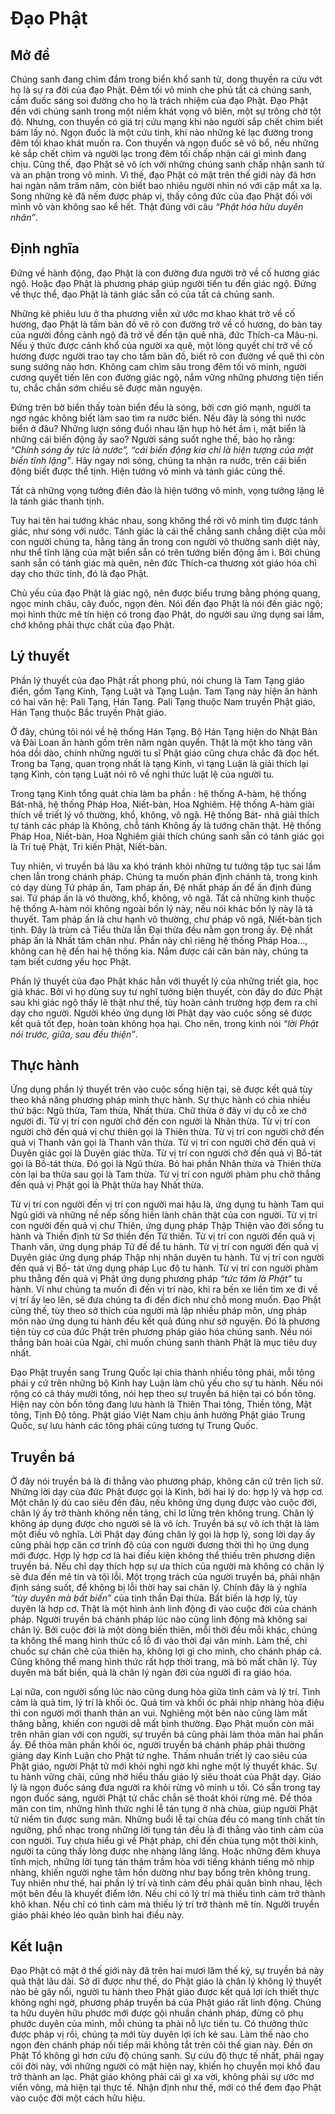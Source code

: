
# Đạo Phật {- #dao-phat}

## Mở đề #{- #mo-de-dao-phat}

Chúng sanh đang chìm đắm trong biển khổ sanh tử, dong thuyền ra cứu vớt họ
là sự ra đời của đạo Phật. Đêm tối vô minh che phủ tất cả chúng sanh, cầm đuốc sáng
soi đường cho họ là trách nhiệm của đạo Phật. Đạo Phật đến với chúng sanh trong một
niềm khát vọng vô biên, một sự trông chờ tột độ. Nhưng, con thuyền có giá trị cứu
mạng khi nào người sắp chết chìm biết bám lấy nó. Ngọn đuốc là một cứu tinh, khi
nào những kẻ lạc đường trong đêm tối khao khát muốn ra. Con thuyền và ngọn đuốc sẽ
vô bổ, nếu những kẻ sắp chết chìm và người lạc trong đêm tối chấp nhận cái gì mình
đang chịu. Cũng thế, đạo Phật sẽ vô ích với những chúng sanh chấp nhận sanh tử và an
phận trong vô minh. Vì thế, đạo Phật có mặt trên thế giới này đã hơn hai ngàn năm
trăm năm, còn biết bao nhiêu người nhìn nó với cặp mắt xa lạ. Song những kẻ đã nếm
được pháp vị, thấy công đức của đạo Phật đối với mình vô vàn không sao kể hết. Thật
đúng với câu *“Phật hóa hữu duyên nhân”*.

## Định nghĩa #{- #dinh-nghia-dao-phat}

Đứng về hành động, đạo Phật là con đường đưa người trở về cố hương giác
ngộ. Hoặc đạo Phật là phương pháp giúp người tiến tu đến giác ngộ. Đứng về thực thể,
đạo Phật là tánh giác sẵn có của tất cả chúng sanh.

Những kẻ phiêu lưu ở tha phương viễn xứ ước mơ khao khát trở về cố hương,
đạo Phật là tấm bản đồ vẽ rõ con đường trở về cố hương, do bàn tay của người đồng
cảnh ngộ đã trở về đến tận quê nhà, đức Thích-ca Mâu-ni. Nếu ý thức được cảnh khổ
của người xa quê, một lòng quyết chí trở về cố hương được người trao tay cho tấm bản
đồ, biết rõ con đường về quê thì còn sung sướng nào hơn. Không cam chìm sâu trong
đêm tối vô minh, người cương quyết tiến lên con đường giác ngộ, nắm vững những
phương tiện tiến tu, chắc chắn sớm chiều sẽ được mãn nguyện.

Đứng trên bờ biển thấy toàn biển đều là sóng, bởi cơn gió mạnh, người ta ngơ
ngác không biết làm sao tìm ra nước biển. Nếu đây là sóng thì nước biển ở đâu?
Những lượn sóng đuổi nhau lặn hụp hò hét ầm ì, mặt biển là những cái biến động ấy
sao? Người sáng suốt nghe thế, bảo họ rằng: *“Chính sóng ấy tức là nước”, “cái biến
động kia chỉ là hiện tượng của mặt biển tĩnh lặng”*. Hãy ngay nơi sóng, chúng ta nhận
ra nước, trên cái biến động biết được thể tịnh. Hiện tướng vô minh và tánh giác cũng
thế.

Tất cả những vọng tưởng điên đảo là hiện tướng vô minh, vọng tưởng lặng lẽ là
tánh giác thanh tịnh.

Tuy hai tên hai tướng khác nhau, song không thể rời vô minh tìm được tánh
giác, như sóng với nước. Tánh giác là cái thể chẳng sanh chẳng diệt của mỗi con người
chúng ta, hằng tàng ẩn trong con người vô thường sanh diệt này, như thể tĩnh lặng của
mặt biển sẵn có trên tướng biến động ầm ì. Bởi chúng sanh sẵn có tánh giác mà quên,
nên đức Thích-ca thương xót giáo hóa chỉ dạy cho thức tỉnh, đó là đạo Phật.

Chủ yếu của đạo Phật là giác ngộ, nên được biểu trưng bằng phóng quang, ngọc
minh châu, cây đuốc, ngọn đèn. Nói đến đạo Phật là nói đến giác ngộ; mọi hình thức
mê tín hiện có trong đạo Phật, do người sau ứng dụng sai lầm, chớ không phải thực
chất của đạo Phật.

## Lý thuyết {- #ly-thuyet-dao-phat}

Phần lý thuyết của đạo Phật rất phong phú, nói chung là Tam Tạng giáo điển,
gồm Tạng Kinh, Tạng Luật và Tạng Luận. Tam Tạng này hiện ấn hành có hai văn hệ:
Pali Tạng, Hán Tạng. Pali Tạng thuộc Nam truyền Phật giáo, Hán Tạng thuộc Bắc
truyền Phật giáo.  

Ở đây, chúng tôi nói về hệ thống Hán Tạng. Bộ Hán Tạng hiện do
Nhật Bản và Đài Loan ấn hành gồm trên năm ngàn quyển. Thật là một kho tàng văn
hóa dồi dào, chính những người tu sĩ Phật giáo cũng chưa chắc đã đọc hết. Trong ba
Tạng, quan trọng nhất là tạng Kinh, vì tạng Luận là giải thích lại tạng Kinh, còn tạng
Luật nói rõ về nghi thức luật lệ của người tu.  

Trong tạng Kinh tổng quát chia làm ba
phần : hệ thống A-hàm, hệ thống Bát-nhã, hệ thống Pháp Hoa, Niết-bàn, Hoa Nghiêm.
Hệ thống A-hàm giải thích về triết lý vô thường, khổ, không, vô ngã. Hệ thống Bát-
nhã giải thích tự tánh các pháp là Không, chỗ tánh Không ấy là tướng chân thật. Hệ
thống Pháp Hoa, Niết-bàn, Hoa Nghiêm giải thích chúng sanh sẵn có tánh giác gọi là
Trí tuệ Phật, Tri kiến Phật, Niết-bàn.

Tuy nhiên, vì truyền bá lâu xa khó tránh khỏi những tư tưởng tập tục sai lầm
chen lẫn trong chánh pháp. Chúng ta muốn phán định chánh tà, trong kinh có dạy dùng
Tứ pháp ấn, Tam pháp ấn, Đệ nhất pháp ấn để ấn định đúng sai. Tứ pháp ấn là vô
thường, khổ, không, vô ngã. Tất cả những kinh thuộc hệ thống A-hàm nói không ngoài
bốn lý này, nếu nói khác bốn lý này là tà thuyết. Tam pháp ấn là chư hạnh vô thường,
chư pháp vô ngã, Niết-bàn tịch tịnh. Đây là trùm cả Tiểu thừa lẫn Đại thừa đều nằm
gọn trong ấy. Đệ nhất pháp ấn là Nhất tâm chân như. Phần này chỉ riêng hệ thống Pháp
Hoa..., không can hệ đến hai hệ thống kia. Nắm được cái căn bản này, chúng ta tạm
biết cương yếu học Phật.

Phần lý thuyết của đạo Phật khác hẳn với thuyết lý của những triết gia, học giả
khác. Bởi vì họ dùng suy tư nghĩ tưởng biện thuyết, còn đây do đức Phật sau khi giác
ngộ thấy lẽ thật như thế, tùy hoàn cảnh trường hợp đem ra chỉ dạy cho người. Người
khéo ứng dụng lời Phật dạy vào cuộc sống sẽ được kết quả tốt đẹp, hoàn toàn không
họa hại. Cho nên, trong kinh nói *“lời Phật nói trước, giữa, sau đều thiện”*.

## Thực hành {-#thuc-hanh-dao-phat}

Ứng dụng phần lý thuyết trên vào cuộc sống hiện tại, sẽ được kết quả tùy theo
khả năng phương pháp mình thực hành. Sự thực hành có chia nhiều thứ bậc: Ngũ thừa,
Tam thừa, Nhất thừa. Chữ thừa ở đây ví dụ cỗ xe chở người đi. Từ vị trí con người chở
đến con người là Nhân thừa. Từ vị trí con người chở đến quả vị chư thiên gọi là Thiên
thừa. Từ vị trí con người chở đến quả vị Thanh văn gọi là Thanh văn thừa. Từ vị trí
con người chở đến quả vị Duyên giác gọi là Duyên giác thừa. Từ vị trí con người chở
đến quả vị Bồ-tát gọi là Bồ-tát thừa. Đó gọi là Ngũ thừa. Bỏ hai phần Nhân thừa và
Thiên thừa còn lại ba thừa sau gọi là Tam thừa. Từ vị trí con người phàm phu chở
thẳng đến quả vị Phật gọi là Phật thừa hay Nhất thừa.

Từ vị trí con người đến vị trí con người mai hậu là, ứng dụng tu hành Tam qui Ngũ giới và những nề nếp sống hiền lành chân thật của con người. Từ vị trí con người đến quả vị chư Thiên, ứng dụng pháp Thập Thiện vào
đời sống tu hành và Thiền định từ Sơ thiền đến Tứ thiền. Từ vị trí con người đến quả
vị Thanh văn, ứng dụng pháp Tứ đế để tu hành. Từ vị trí con người đến quả vị Duyên
giác ứng dụng pháp Thập nhị nhân duyên tu hành. Từ vị trí con người đến quả vị Bồ-
tát ứng dụng pháp Lục độ tu hành. Từ vị trí con người phàm phu thẳng đến quả vị Phật
ứng dụng phương pháp *“tức tâm là Phật”* tu hành. Ví như chúng ta muốn đi đến vị trí
nào, khi ra bến xe liền tìm xe đi về vị trí ấy leo lên, sẽ đưa chúng ta đi đến đích như
chỗ mong muốn. Đạo Phật cũng thế, tùy theo sở thích của người mà lập nhiều pháp
môn, ưng pháp môn nào ứng dụng tu hành đều kết quả đúng như sở nguyện. Đó là
phương tiện tùy cơ của đức Phật trên phương pháp giáo hóa chúng sanh. Nếu nói thẳng bản hoài của Ngài, chỉ muốn chúng sanh thành Phật là mục tiêu duy nhất.

Đạo Phật truyền sang Trung Quốc lại chia thành nhiều tông phái, mỗi tông phái
y cứ trên những bộ Kinh hay Luận làm chủ yếu cho sự tu hành. Nếu nói rộng có cả
thảy mười tông, nói hẹp theo sự truyền bá hiện tại có bốn tông. Hiện nay còn bốn tông
đang lưu hành là Thiên Thai tông, Thiền tông, Mật tông, Tịnh Độ tông. Phật giáo Việt
Nam chịu ảnh hưởng Phật giáo Trung Quốc, sự lưu hành các tông phái cũng tương tự Trung Quốc.

## Truyền bá {- #truyen-ba-dao-phat}

Ở đây nói truyền bá là đi thẳng vào phương pháp, không căn cứ trên lịch sử.
Những lời dạy của đức Phật được gọi là Kinh, bởi hai lý do: hợp lý và hợp cơ. Một
chân lý dù cao siêu đến đâu, nếu không ứng dụng được vào cuộc đời, chân lý ấy trở
thành không nền tảng, chỉ lơ lửng trên không trung. Chân lý không áp dụng được cho
người sẽ là vô ích. Truyền bá sự vô ích thật là làm một điều vô nghĩa. Lời Phật dạy
đúng chân lý gọi là hợp lý, song lời dạy ấy cũng phải hợp căn cơ trình độ của con
người đương thời thì họ ứng dụng mới được. Hợp lý hợp cơ là hai điều kiện không thể
thiếu trên phương diện truyền bá. Nếu chỉ dạy thích hợp sự ưa thích của người mà
không có chân lý sẽ đưa đến mê tín và tội lỗi. Một trọng trách của người truyền bá,
phải nhận định sáng suốt, để không bị lỗi thời hay sai chân lý. Chính đây là ý nghĩa
*“tùy duyên mà bất biến”* của tinh thần Đại thừa. Bất biến là hợp lý, tùy duyên là hợp
cơ. Thật là một hình ảnh linh động đi vào cuộc đời của chánh pháp. Người truyền bá
chánh pháp lúc nào cũng linh động mà không sai chân lý. Bởi cuộc đời là một dòng
biến thiên, mỗi thời đều mỗi khác, chúng ta không thể mang hình thức cổ lỗ đi vào thời
đại văn minh. Làm thế, chỉ chuốc sự chán chê của thiên hạ, không lợi gì cho mình, cho
chánh pháp cả. Cũng không thể mang hình thức rất hợp thời trang, mà bỏ mất chân lý.
Tùy duyên mà bất biến, quả là chân lý ngàn đời của người đi ra giáo hóa.

Lại nữa, con người sống lúc nào cũng dung hòa giữa tình cảm và lý trí. Tình
cảm là quả tim, lý trí là khối óc. Quả tim và khối óc phải nhịp nhàng hòa điệu thì con
người mới thanh thản an vui. Nghiêng một bên nào cũng làm mất thăng bằng, khiến
con người dễ mất bình thường. Đạo Phật muốn còn mãi trên nhân gian với con người,
sự truyền bá cũng phải làm thỏa mãn hai phần ấy. Để thỏa mãn phần khối óc, người
truyền bá chánh pháp phải thường giảng dạy Kinh Luận cho Phật tử nghe. Thấm nhuần
triết lý cao siêu của Phật giáo, người Phật tử mới khỏi nghi ngờ khi nghe một lý thuyết
khác. Sự tu hành vững chãi, cũng nhờ hiểu thấu giáo lý siêu thoát của Phật dạy. Giáo
lý là ngọn đuốc sáng đưa người ra khỏi rừng vô minh u tối. Có sẵn trong tay ngọn đuốc
sáng, người Phật tử chắc chắn sẽ thoát khỏi rừng mê. Để thỏa mãn con tim, những hình
thức nghi lễ tán tụng ở nhà chùa, giúp người Phật tử niềm tin được sung mãn. Những buổi lễ tại chùa đều có mang tính chất tín ngưỡng, phổ nhạc trong những lời tụng tán
đều là đi thẳng vào tình cảm của con người. Tuy chưa hiểu gì về Phật pháp, chỉ đến
chùa tụng một thời kinh, người ta cũng thấy lòng được nhẹ nhàng lâng lâng. Hoặc
những đêm khuya tĩnh mịch, những lời tụng tán thâm trầm hòa với tiếng khánh tiếng
mõ nhịp nhàng, khiến người nghe tâm hồn dường như bay bổng trên không trung. Tuy
nhiên như thế, hai phần lý trí và tình cảm đều phải quân bình nhau, lệch một bên đều là
khuyết điểm lớn. Nếu chỉ có lý trí mà thiếu tình cảm trở thành khô khan. Nếu chỉ có
tình cảm mà thiếu lý trí trở thành mê tín. Người truyền giáo phải khéo léo quân bình
hai điều này.

## Kết luận {- #ket-luan-dao-phat}

Đạo Phật có mặt ở thế giới này đã trên hai mươi lăm thế kỷ, sự truyền bá này
quả thật lâu dài. Sở dĩ được như thế, do Phật giáo là chân lý không lý thuyết nào bẻ
gãy nổi, người tu hành theo Phật giáo được kết quả lợi ích thiết thực không nghi ngờ,
phương pháp truyền bá của Phật giáo rất linh động. Chúng ta hữu duyên hữu phước
mới được gội nhuần chánh pháp, đừng cô phụ phước duyên của mình, mỗi chúng ta
phải nỗ lực tiến tu. Có thưởng thức được pháp vị rồi, chúng ta mới tùy duyên lợi ích kẻ
sau. Làm thế nào cho ngọn đèn chánh pháp nối tiếp mãi không tắt trên cõi thế gian
này. Đền ơn Phật Tổ không gì hơn cứu độ chúng sanh. Sự cứu độ thực tế nhất, phải
ngay cõi đời này, với những người có mặt hiện nay, khiến họ chuyển mọi khổ đau trở
thành an lạc. Phật giáo không phải cái gì xa vời, không phải sự ước mơ viển vông, mà
hiện tại thực tế. Nhận định như thế, mới có thể đem đạo Phật vào cuộc đời một cách
hữu hiệu.
